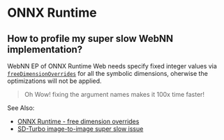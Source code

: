 

# ONNX Runtime

## How to profile my super slow WebNN implementation?

WebNN EP of ONNX Runtime Web needs specify fixed integer values via [`freeDimensionOverrides`](../learn/tutorials/onnx-runtime/freedimensionoverrides) for all the symbolic dimensions, oherwise the optimizations will not be applied.

> <InfoIcon /> Oh Wow! fixing the argument names makes it 100x time faster! 

See Also: 
- [ONNX Runtime - free dimension overrides](https://onnxruntime.ai/docs/tutorials/web/env-flags-and-session-options.html#freedimensionoverrides)
- [SD-Turbo image-to-image super slow issue](https://github.com/microsoft/webnn-developer-preview/issues/40)